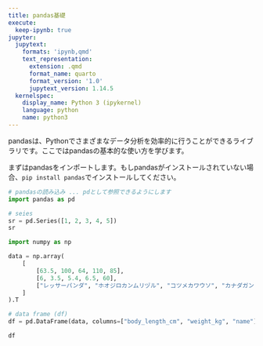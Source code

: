 ```yaml
---
title: pandas基礎
execute:
  keep-ipynb: true
jupyter:
  jupytext:
    formats: 'ipynb,qmd'
    text_representation:
      extension: .qmd
      format_name: quarto
      format_version: '1.0'
      jupytext_version: 1.14.5
  kernelspec:
    display_name: Python 3 (ipykernel)
    language: python
    name: python3
---
```



pandasは、Pythonでさまざまなデータ分析を効率的に行うことができるライブラリです。ここではpandasの基本的な使い方を学びます。

まずはpandasをインポートします。もしpandasがインストールされていない場合、`pip install pandas`でインストールしてください。


```python
# pandasの読み込み ... pdとして参照できるようにします
import pandas as pd
```

```python
# seies
sr = pd.Series([1, 2, 3, 4, 5])
sr
```

```python
import numpy as np

data = np.array(
    [
        [63.5, 100, 64, 110, 85],
        [6, 3.5, 5.4, 6.5, 60],
        ["レッサーパンダ", "ホオジロカンムリヅル", "コツメカワウソ", "カナダガン", "チンパンジー"],
    ]
).T
```

```python
# data frame (df)
df = pd.DataFrame(data, columns=["body_length_cm", "weight_kg", "name"])

df
```
